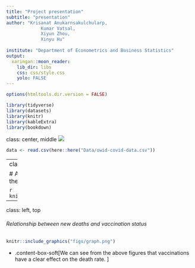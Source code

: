 ```yaml
---
title: "Project presentation"
subtitle: "presentation"
author: "Krisanat Anukarnsakulchularp,
             Kumar Vatsal,
             Xiyun Zhou,
             Xinyu Hu"
            
institute: "Department of Econometrics and Business Statistics"
output:
  xaringan::moon_reader:
    lib_dir: libs
    css: css/style.css
    yolo: FALSE
---
```



```r
options(htmltools.dir.version = FALSE)
```

```r
library(tidyverse)
library(datasets)
library(knitr)
library(kableExtra)
library(bookdown)
```


class: center, middle
![](https://media.giphy.com/media/OkJat1YNdoD3W/giphy.gif)
```r
data <- read.csv(here::here("Data/owid-covid-data.csv"))

```


---
class: left, top

# Average daily vaccinations and deaths for the countries with highest death rates.


```r
knitr::include_graphics("figs/table.png") 
```

---

class: left, top

###### Relationship between new deaths and vaccination status

```r
knitr::include_graphics("figs/graph.png") 
```

- .content-box-soft[We can see from the above figures that vaccinations have a clear effect on the death rate. ]





























